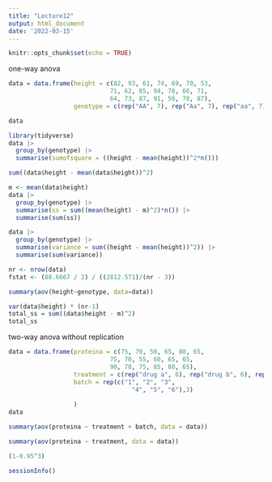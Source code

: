 ```yaml
---
title: "Lecture12"
output: html_document
date: '2022-03-15'
---
```


```r
knitr::opts_chunk$set(echo = TRUE)
```

one-way anova

```r
data = data.frame(height = c(82, 93, 61, 74, 69, 70, 53,
                            71, 62, 85, 94, 78, 66, 71, 
                            64, 73, 87, 91, 56, 78, 87),
                  genotype = c(rep("AA", 7), rep("Aa", 7), rep("aa", 7)))

data
```

```r
library(tidyverse)
data |>
  group_by(genotype) |>
  summarise(sumofsquare = ((height - mean(height))^2*n()))
```
```r
sum((data$height - mean(data$height))^2)
```
```r
m <- mean(data$height)
data |>
  group_by(genotype) |>
  summarise(ss = sum((mean(height) - m)^2)*n()) |>
  summarise(sum(ss))
```
```r
data |>
  group_by(genotype) |>
  summarise(variance = sum((height - mean(height))^2)) |>
  summarise(sum(variance))
```
```r
nr <- nrow(data)
fstat <- (88.6667 / 2) / ((2812.571)/(nr - 3))
```
```r
summary(aov(height~genotype, data=data))
```
```r
var(data$height) * (nr-1)
total_ss = sum((data$height - m)^2)
total_ss
```



two-way anova without replication

```r

data = data.frame(proteina = c(75, 70, 50, 65, 80, 65,
                            75, 70, 55, 60, 65, 65, 
                            90, 70, 75, 85, 80, 65),
                  treatment = c(rep("drug a", 6), rep("drug b", 6), rep("dmso", 6)),
                  batch = rep(c("1", "2", "3",
                                  "4", "5", "6"),3)
                  
                  )
data

```

```r
summary(aov(proteina ~ treatment + batch, data = data))
```

```r
summary(aov(proteina ~ treatment, data = data))
```


```r
(1-0.95^3)
```


```r
sessionInfo()
```